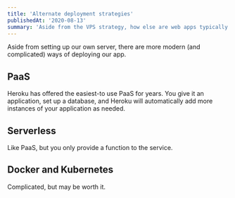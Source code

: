 ```yaml
---
title: 'Alternate deployment strategies'
publishedAt: '2020-08-13'
summary: 'Aside from the VPS strategy, how else are web apps typically deployed?'
---
```


Aside from setting up our own server, there are more modern (and complicated) ways of deploying our app.

## PaaS

Heroku has offered the easiest-to use PaaS for years. You give it an application, set up a database, and Heroku will automatically add more instances of your application as needed.

## Serverless

Like PaaS, but you only provide a function to the service.

## Docker and Kubernetes

Complicated, but may be worth it.